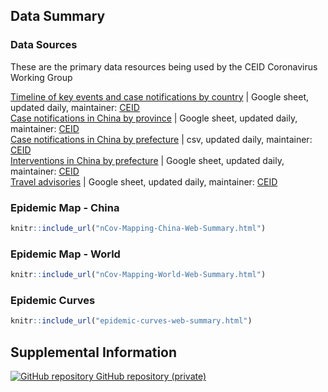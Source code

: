 
## Data Summary {.tabset .tabset-fade}

### Data Sources

These are the primary data resources being used by the CEID Coronavirus Working Group

[Timeline of key events and case notifications by country](https://docs.google.com/spreadsheets/d/1SC28cM52m6s1gTJutpvFxadT9GGu-li90tsqkGuaM48/edit#gid=0) | Google sheet, updated daily, maintainer: [CEID](http://ceid.uga.edu)<br>
[Case notifications in China by province](https://docs.google.com/spreadsheets/d/1gTj4zFMfXRk92CCQAOwa04ZBhqJ4oSmQFm_nb8-YXbw/edit) | Google sheet, updated daily, maintainer: [CEID](http://ceid.uga.edu)<br>
[Case notifications in China by prefecture](https://raw.githubusercontent.com/CEIDatUGA/ncov-data-summary/master/data/prefecture_master_binary.csv?token=AD7PNRIZ4HXYJ42PPYBIRTS6JL4QE) | csv, updated daily, maintainer: [CEID](http://ceid.uga.edu)<br>
[Interventions in China by prefecture](https://docs.google.com/spreadsheets/d/1aK9Es7x6KReabBRkWiBbiSGsxSC37kPKD-qiPcD50hg/edit#gid=0) | Google sheet, updated daily, maintainer: [CEID](http://ceid.uga.edu)<br>
[Travel advisories](https://docs.google.com/spreadsheets/d/1cYqkGOy4ZjHSIeRqyfyi7UvYnG6-UlBAJWD8GMFZA7I/edit#gid=1525027375) | Google sheet, updated daily, maintainer: [CEID](http://ceid.uga.edu)<br>

### Epidemic Map - China
<div class="container-frames">
<div class="china-epidemic-map">

```r
knitr::include_url("nCov-Mapping-China-Web-Summary.html")
```
</div>
</div>

### Epidemic Map - World
<div class="container-frames">
<div class="world-epidemic-map">
```r
knitr::include_url("nCov-Mapping-World-Web-Summary.html")
```
</div>
</div>

### Epidemic Curves
<div class="container-frames">
<div class="epidemic-curves">
```r
knitr::include_url("epidemic-curves-web-summary.html")
```
</div>
</div>

## Supplemental Information

<div class="container-frames">

<!-- Supplemental information: [html]() -->

<!-- Preprint: [download]() -->

<p>
  <a href="https://github.com/CEIDatUGA/ncov-data-summary">
    <img src="images/GitHub-Mark-64px.png" id="github-icon" alt="GitHub repository"/>
    GitHub repository (private)
  </a>
</p>

</div>